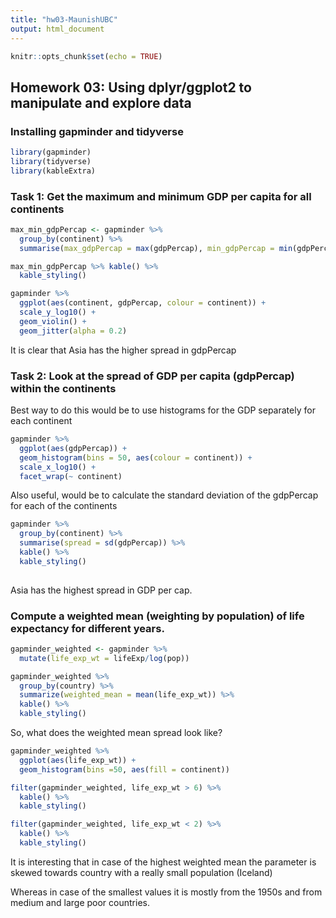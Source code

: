 ```yaml
---
title: "hw03-MaunishUBC"
output: html_document
---
```


```r
knitr::opts_chunk$set(echo = TRUE)
```

## Homework 03: Using dplyr/ggplot2 to manipulate and explore data


### Installing gapminder and tidyverse
```r
library(gapminder)
library(tidyverse)
library(kableExtra)
```

### Task 1: Get the maximum and minimum GDP per capita for all continents
```r
max_min_gdpPercap <- gapminder %>% 
  group_by(continent) %>% 
  summarise(max_gdpPercap = max(gdpPercap), min_gdpPercap = min(gdpPercap))

max_min_gdpPercap %>% kable() %>% 
  kable_styling()


```
```r
gapminder %>% 
  ggplot(aes(continent, gdpPercap, colour = continent)) +
  scale_y_log10() +
  geom_violin() +
  geom_jitter(alpha = 0.2)
```

It is clear that Asia has the higher spread in gdpPercap

### Task 2: Look at the spread of GDP per capita (gdpPercap) within the continents

Best way to do this would be to use histograms for the GDP separately for each continent 
```r
gapminder %>% 
  ggplot(aes(gdpPercap)) +
  geom_histogram(bins = 50, aes(colour = continent)) + 
  scale_x_log10() + 
  facet_wrap(~ continent)
```

Also useful, would be to calculate the standard deviation of the gdpPercap for each of the continents

```r
gapminder %>% 
  group_by(continent) %>% 
  summarise(spread = sd(gdpPercap)) %>% 
  kable() %>% 
  kable_styling()
  
```
Asia has the highest spread in GDP per cap.

### Compute a weighted mean (weighting by population) of life expectancy for different years. 

```r
gapminder_weighted <- gapminder %>% 
  mutate(life_exp_wt = lifeExp/log(pop)) 

gapminder_weighted %>% 
  group_by(country) %>% 
  summarize(weighted_mean = mean(life_exp_wt)) %>% 
  kable() %>% 
  kable_styling()
```

So, what does the weighted mean spread look like?

```r
gapminder_weighted %>% 
  ggplot(aes(life_exp_wt)) +
  geom_histogram(bins =50, aes(fill = continent))
```
```r
filter(gapminder_weighted, life_exp_wt > 6) %>% 
  kable() %>% 
  kable_styling()
```

```r
filter(gapminder_weighted, life_exp_wt < 2) %>% 
  kable() %>% 
  kable_styling()
```

It is interesting that in case of the highest weighted mean the parameter is skewed towards country with a really small population (Iceland)

Whereas in case of the smallest values it is mostly from the 1950s and from medium and large poor countries. 



